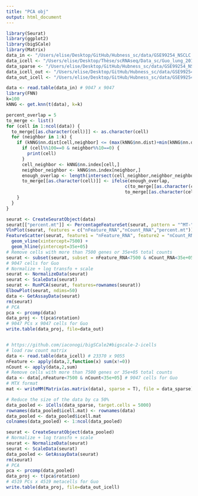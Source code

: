 ```yaml
---
title: "PCA obj"
output: html_document
---
```


```r
library(Seurat)
library(ggplot2)
library(bigSCale)
library(Matrix)
data_in <- "/Users/elise/Desktop/GitHub/Hubness_sc/data/GSE99254_NSCLC.TCell.S9055.count.labeled.pca_readyforhubness.txt"
data_icell <- "/Users/elise/Desktop/Thèse/scRNAseq/Data_sc/Guo_lung_2018/GSE99254_NSCLC.TCell.S9055.count.labeled.txt"
data_sparse <- "/Users/elise/Desktop/GitHub/Hubness_sc/data/GSE99254_NSCLC.TCell.S9047.count.labeled.mtx"
data_icell_out <- "/Users/elise/Desktop/GitHub/Hubness_sc/data/GSE99254_NSCLC.TCell.S9047.count.labeled.icell.txt"
data_out_icell <- "/Users/elise/Desktop/GitHub/Hubness_sc/data/GSE99254_NSCLC.TCell.S9047.count.labeled.icell_pca_readyforhubness.txt"
```

```r
data <- read.table(data_in) # 9047 x 9047
library(FNN)
k=100
kNNG <- get.knn(t(data), k=k)

percent_overlap = 5
to_merge <- list()
for (cell in 1:ncol(data)) {
  to_merge[[as.character(cell)]] <- as.character(cell)
  for (neighbor in 1:k) {
    if (kNNG$nn.dist[cell,neighbor] <= (max(kNNG$nn.dist)+min(kNNG$nn.dist))/2) {
      if (cell%%100==0 & neighbor%%10==0) {
        print(cell)
      }
      cell_neighbor <- kNNG$nn.index[cell,]
      neighbor_neighbor <- kNNG$nn.index[neighbor,]
      enough_overlap <- length(intersect(cell_neighbor,neighbor_neighbor))/k*100 >= percent_overlap
      to_merge[[as.character(cell)]] <- ifelse(enough_overlap,
                                             c(to_merge[[as.character(cell)]],as.character(neighbor)),
                                             to_merge[[as.character(cell)]])
    }
  }
}

seurat <- CreateSeuratObject(data)
seurat[["percent.mt"]] <- PercentageFeatureSet(seurat, pattern = "^MT-")
VlnPlot(seurat, features = c("nFeature_RNA","nCount_RNA","percent.mt"))
FeatureScatter(seurat, feature1 = "nFeature_RNA", feature2 = "nCount_RNA") + 
  geom_vline(xintercept=7500) +
  geom_hline(yintercept=35e+05)
# Remove cells with more than 7500 genes or 35e+05 total counts
seurat <- subset(seurat, subset = nFeature_RNA<7500 & nCount_RNA<35e+05)
# 9047 cells for Guo
# Normalize + log transfo + scale
seurat <- NormalizeData(seurat)
seurat <- ScaleData(seurat)
seurat <- RunPCA(seurat, features=rownames(seurat))
ElbowPlot(seurat, ndims=50)
data <- GetAssayData(seurat)
rm(seurat)
# PCA
pca <- prcomp(data)
data_proj <- t(pca$rotation)
# 9047 PCs x 9047 cells for Guo
write.table(data_proj, file=data_out)
```

```r

```

```r
# https://github.com/iaconogi/bigSCale2#bigscale-2-icells
# load raw count matrix
data <- read.table(data_icell) # 23370 x 9055
nFeature <- apply(data,2,function(x) sum(x!=0))
nCount <- apply(data,2,sum)
# Remove cells with more than 7500 genes or 35e+05 total counts
data <- data[,nFeature<7500 & nCount<35e+05] # 9047 cells for Guo
# MTX format
mat <- writeMM(Matrix(as.matrix(data), sparse = T), file = data_sparse)

# Reduce the size of the data by ca 50%
data_pooled <- iCells(data_sparse, target.cells = 5000)
rownames(data_pooled$icell.mat) <- rownames(data)
data_pooled <- data_pooled$icell.mat
colnames(data_pooled) <- 1:ncol(data_pooled)
```

```r
seurat <- CreateSeuratObject(data_pooled)
# Normalize + log transfo + scale
seurat <- NormalizeData(seurat)
seurat <- ScaleData(seurat)
data_pooled <- GetAssayData(seurat)
rm(seurat)
# PCA
pca <- prcomp(data_pooled)
data_proj <- t(pca$rotation)
# 4519 PCs x 4519 metacells for Guo
write.table(data_proj, file=data_out_icell)
```

